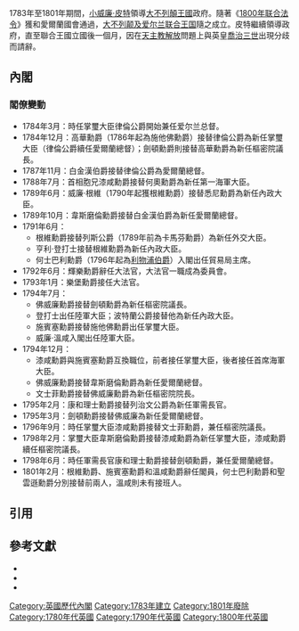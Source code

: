 {{NoteTA|G1=PP|G2=PoliticiansUK|G3=UK Places|1=zh-cn:皮特;zh-tw:皮特}}
{{Infobox government cabinet
|cabinet_name = 第一次小皮特內閣
|incumbent = 1783年–1801年
|image = Pitt the Younger.jpg
|caption = [[托馬斯·庚斯博羅|托馬斯·庚斯博羅]]描繪的小皮特
|date_formed = {{Start date|1783|12|19}}
|date_dissolved = {{End date|1801|3|14}}
|government_head_title = 首相
|government_head  = [[小威廉·皮特|小威廉·皮特]]
|state_head_title = 英皇
|state_head = [[喬治三世|喬治三世]]
|total_number = 38個任命
|political_parties = {{unbulleted list
| [[托利党|托利党]]
| [[輝格黨_(英國)|輝格黨]]（1794年–1801年）
}}
|legislature_status = {{unbulleted list
| [[少數派政府|少數派]]（1783年–1784年）
| [[多數派政府|多數派]]（1784年–1794年）
| [[聯合政府|聯合政府]]（1794年–1801年）
}}
|legislature_term = {{unbulleted list
| 第15屆大不列顛國會<br />（{{small|1784年國會通過不信任動議但他拒絕請辭}}）
| 第16屆大不列顛國會
| 第17屆大不列顛國會
| 第18屆大不列顛國會
| {{tsl|en|First Parliament of the United Kingdom|第1屆聯合王國國會}}
}}
|opposition_party = {{unbulleted list
| [[輝格黨_(英國)|輝格黨]]（1783年–1794年）
| {{tsl|en|Foxite|福克斯派}}（1794年–1801年）
}}
|opposition_leader = {{unbulleted list
| [[查爾斯·詹姆士·福克斯|查爾斯·詹姆士·福克斯]]<ref>{{harvnb|Wakeman|1909}}</ref>
| {{tsl|en|George Tierney|佐治·戴亞尼}}<ref>{{harvnb|Porritt|1909|page=461}}</ref>（1797年–1801年）
}}
|election = {{unbulleted list
| [[1784年英國大選|1784年大選]]
| [[1790年英國大選|1790年大選]]
}}
|last_election = [[1796年英國大選|1796年大選]]
|previous = [[福克斯-諾斯聯盟|福克斯-諾斯聯盟]]
|successor = {{tsl|en|Addington ministry|亞丁頓內閣}}
}}

1783年至1801年期間，[[小威廉·皮特|小威廉·皮特]]領導[[大不列顛王國|大不列顛王國]]政府。隨著《[[1800年联合法令|1800年联合法令]]》獲{{tsl|en|Parliament of Great Britain|大不列顛國會}}和愛爾蘭國會通過，[[大不列颠及爱尔兰联合王国|大不列颠及爱尔兰联合王国]]隨之成立。皮特繼續領導政府，直至聯合王國立國後一個月，因在[[天主教解放|天主教解放]]問題上與英皇[[喬治三世|喬治三世]]出現分歧而請辭。

== 內閣 ==
{{Cabinet table start|hiderefcol=y}}
{{Cabinet table minister
 | title = {{unbulleted list|[[第一財政大臣|第一財政大臣]]|{{lang|en|Chancellor of Exchequer}}}}
 | minister1 = [[小威廉·皮特|小威廉·皮特]]
 | minister1_termstart = {{start date|1783|12|19}}
 | minister1_termend = {{end date|1801|3|14}}
 | minister1_party = 托利黨
 | minister1_ministryhead= y
}}
{{Cabinet table minister
 | title = [[大法官_(英國)|大法官]]
 | minister1 = [[第一代瑟洛男爵爱德华·瑟洛|輝樂勳爵]]
 | minister1_termstart = {{start date|1783|12|23}}
 | minister1_termend = {{end date|1792|6}}
 | minister1_party = 托利黨
 | minister2 = {{tsl|en|Alexander Wedderburn, 1st Earl of Rosslyn|第一代羅連伯爵亞歷山大·韋德斌|樂堡勳爵}}
 | minister2_termstart = {{start date|1793|1|28}}
 | minister2_termend = {{end date|1801|4|14}}
 | minister2_party = 無黨籍
}}
{{Cabinet table minister
 | title = [[樞密院議長|樞密院議長]]
 | minister1 = {{tsl|en|Granville Leveson-Gower, 1st Marquess of Stafford|第一代施他佛侯爵簡維·黎偉遜-高華|高華伯爵}}
 | minister1_termstart = {{start date|1783|12|19}}
 | minister1_termend = {{end date|1784|12|1}}
 | minister1_party = 托利黨
 | minister2 = {{tsl|en|Charles Pratt, 1st Earl Camden|第一代劍頓伯爵查理·柏|劍頓伯爵}}
 | minister2_termstart = {{start date|1784|12|1}}
 | minister2_termend = {{end date|1794|4|18}}
 | minister2_party = 托利黨
 | minister3 = {{tsl|en|William Fitzwilliam, 4th Earl Fitzwilliam|第四代佛威廉伯爵威廉·佛威廉|佛威廉伯爵}}
 | minister3_termstart = {{start date|1794|7|1}}
 | minister3_termend = {{end date|1794|12|17}}
 | minister3_party = 輝格黨 (英國)
 | minister4 = {{tsl|en|David Murray, 2nd Earl of Mansfield|第二代文士菲伯爵大衛·梅利|文士菲伯爵}}
 | minister4_termstart = {{start date|1794|12|17}}
 | minister4_termend = {{end date|1796|9|1}}
 | minister4_party = 托利黨
 | minister5 = {{tsl|en|John Pitt, 2nd Earl of Chatham|第二代漆咸伯爵約翰·皮特|漆咸伯爵}}
 | minister5_termstart = {{start date|1796|9|21}}
 | minister5_termend = {{end date|1801|7|30}}
 | minister5_party = 無黨籍
}}
{{Cabinet table minister
 | title = [[掌璽大臣|掌璽大臣]]
 | minister1 = {{tsl|en|Charles Manners, 4th Duke of Rutland|第四代律倫公爵查理·文拿|律倫公爵}}
 | minister1_termstart = {{start date|1783|12|23}}
 | minister1_termend = {{end date|1784|11|27}}
 | minister1_party = 無黨籍
 | minister2 = 高華伯爵
 | minister2_termstart = {{start date|1784|11|27}}
 | minister2_termend = {{end date|1794}}
 | minister2_party = 托利黨
 | minister3 = {{tsl|en|George Spencer, 2nd Earl Spencer|第二代施賓塞伯爵佐治·施賓塞|施賓塞伯爵}}
 | minister3_termstart = {{start date|1794}}
 | minister3_termend = {{end date|1794|7|16}}
 | minister3_party = 輝格黨 (英國)
 | minister4 = 漆咸伯爵
 | minister4_termstart = {{start date|1794|7|16}}
 | minister4_termend = {{end date|1798|2|14}}
 | minister4_party = 無黨籍
 | minister5 = {{tsl|en|John Fane, 10th Earl of Westmorland|第十代韋斯磨倫伯爵約翰·范恩|韋斯磨倫伯爵}}
 | minister5_termstart = {{start date|1798|2|14}}
 | minister5_termend = {{end date|1806|2|5}}
 | minister5_party = 托利黨
}}
{{Cabinet table minister
 | title = [[外交、聯邦及發展事務大臣|外交大臣]]
 | minister1 = [[第一代白金漢侯爵喬治·紐金特-坦普爾-格倫維爾|譚寶伯爵]]
 | minister1_termstart = {{start date|1783|12|19}}
 | minister1_termend = {{end date|1783|12|23}}
 | minister1_party = 托利黨
 | minister2 = {{tsl|en|Francis Osborne, 5th Duke of Leeds|第五代列斯公爵弗朗斯·奧邦|列斯公爵}}
 | minister2_termstart = {{start date|1783|12|23}}
 | minister2_termend = {{end date|1791|5}}
 | minister2_party = 托利黨
 | minister3 = [[第一代格伦维尔男爵威廉·格伦维尔|根維勳爵]]
 | minister3_termstart = {{start date|1791|6|8}}
 | minister3_termend = {{end date|1801|2|20}}
 | minister3_party = 托利黨
 | minister4 = [[第二代利物浦伯爵羅伯特·詹金遜|何士巴利勳爵]]
 | minister4_termstart = {{start date|1801|2|20}}
 | minister4_termend = {{end date|1804|5|14}}
 | minister4_party = 托利黨
}}
{{Cabinet table minister
 | title = {{tsl|en|Secretary of State for War|陸軍大臣}}
 | minister1 = {{tsl|en|Henry Dundas, 1st Viscount Melville|第一代美維子爵亨利·登打士|亨利·登打士}}
 | minister1_termstart = {{start date|1794|7|11}}
 | minister1_termend = {{end date|1801|3|17}}
 | minister1_party = 托利黨
}}
{{Cabinet table minister
 | title = {{tsl|en|Secretary at War|戰時大臣}}
 | minister1 = {{tsl|en|William Windham|威廉·溫咸}}
 | minister1_termstart = {{start date|1794}}
 | minister1_termend = {{end date|1801}}
 | minister1_party = 輝格黨 (英國)
}}
{{Cabinet table minister
 | title = [[內政大臣_(英國)|內政部大臣]]
 | minister1 = 譚寶伯爵
 | minister1_termstart = {{start date|1783|12|19}}
 | minister1_termend = {{end date|1783|12|23}}
 | minister1_party = 托利黨
 | minister2 = [[托马斯·汤森，第一代悉尼子爵|悉尼勳爵]]
 | minister2_termstart = {{start date|1783|12|23}}
 | minister2_termend = {{end date|1789|6|5}}
 | minister2_party = 輝格黨 (英國)
 | minister3 = 根維勳爵
 | minister3_termstart = {{start date|1789|6|5}}
 | minister3_termend = {{end date|1791|6|8}}
 | minister3_party = 托利黨
 | minister4 = 亨利·登打士
 | minister4_termstart = {{start date|1791|6|8}}
 | minister4_termend = {{end date|1794|7|11}}
 | minister4_party = 托利黨
 | minister5 = [[第三代波特蘭公爵威廉·卡文迪許-本廷克|波特蘭公爵]]
 | minister5_termstart = {{start date|1794|7|11}}
 | minister5_termend = {{end date|1801|7|30}}
 | minister5_party = 托利黨
}}
{{Cabinet table minister
 | title = [[第一海軍大臣|第一海軍大臣]]
 | minister1 = [[第一代何奧伯爵理查德·何奧|何奧子爵]]
 | minister1_termstart = {{start date|1783}}
 | minister1_termend = {{end date|1788}}
 | minister1_party = 無黨籍
 | minister2 = 漆咸伯爵
 | minister2_termstart = {{start date|1788}}
 | minister2_termend = {{end date|1794}}
 | minister2_party = 無黨籍
 | minister3 = 施賓塞伯爵
 | minister3_termstart = {{start date|1794}}
 | minister3_termend = {{end date|1801}}
 | minister3_party = 輝格黨 (英國)
 | minister4 = [[第一代圣文森特伯爵约翰·杰维斯|聖雲遜伯爵]]
 | minister4_termstart = {{start date|1801}}
 | minister4_termend = {{end date|1804}}
 | minister4_party = 輝格黨 (英國)
}}
{{Cabinet table minister
 | title = {{tsl|en|Master-General of the Ordnance|軍需長官}}
 | minister1 = [[第三代里奇蒙公爵查爾斯·倫諾克斯|列治文公爵]]
 | minister1_termstart = {{start date|1784}}
 | minister1_termend = {{end date|1795}}
 | minister1_party = 托利黨
 | minister2 = [[第一代康沃利斯侯爵查爾斯·康沃利斯|康和理士侯爵]]
 | minister2_termstart = {{start date|1795}}
 | minister2_termend = {{end date|1801}}
 | minister2_party = 無黨籍
}}
{{Cabinet table minister
 | title = [[貿易局主席|貿易局主席]]
 | minister1 = [[第一代利物浦伯爵查爾斯·詹金遜|利物浦伯爵]]
 | minister1_termstart = {{start date|1786|8|23}}
 | minister1_termend = {{end date|1804|6|7}}
 | minister1_party = 托利黨
}}
{{Cabinet table minister
 | title = [[爱尔兰总督|爱尔兰总督]]
 | minister1 = {{tsl|en|Robert Henley, 2nd Earl of Northington|第二代諾定頓伯爵羅拔·亨利|諾定頓伯爵}}
 | minister1_termstart = {{start date|1783|5|3}}
 | minister1_termend = {{end date|1784|2|12}}
 | minister1_party = 無黨籍
 | minister2 = 律倫公爵
 | minister2_termstart = {{start date|1784|2|12}}
 | minister2_termend = {{end date|1787|10|27}}
 | minister2_party = 無黨籍
 | minister3 = [[第一代白金漢侯爵喬治·紐金特-坦普爾-格倫維爾|白金漢侯爵]]
 | minister3_termstart = {{start date|1787|10|27}}
 | minister3_termend = {{end date|1789|10|24}}
 | minister3_party = 托利黨
 | minister4 = 韋斯磨倫伯爵
 | minister4_termstart = {{start date|1789|10|24}}
 | minister4_termend = {{end date|1794|12|13}}
 | minister4_party = 托利黨
 | minister5 = 佛威廉伯爵
 | minister5_termstart = {{start date|1794|12|13}}
 | minister5_termend = {{end date|1795|3|13}}
 | minister5_party = 輝格黨 (英國)
 | minister6 = 劍頓伯爵
 | minister6_termstart = {{start date|1795|3|13}}
 | minister6_termend = {{end date|1798|6|14}}
 | minister6_party = 托利黨
 | minister7 = 康和理士侯爵
 | minister7_termstart = {{start date|1798|6|14}}
 | minister7_termend = {{end date|1801|4|27}}
 | minister7_party = 無黨籍
}}
{{End}}

===閣僚變動===
*1784年3月：時任掌璽大臣律倫公爵開始兼任爱尔兰总督。
*1784年12月：高華勳爵（1786年起為施他佛勳爵）接替律倫公爵為新任掌璽大臣（律倫公爵續任愛爾蘭總督）；劍頓勳爵則接替高華勳爵為新任樞密院議長。
*1787年11月：白金漢伯爵接替律倫公爵為愛爾蘭總督。
*1788年7月：首相胞兄漆咸勳爵接替何奧勳爵為新任第一海軍大臣。
*1789年6月：威廉·根維（1790年起獲根維勳爵）接替悉尼勳爵為新任內政大臣。
*1789年10月：韋斯磨倫勳爵接替白金漢伯爵為新任愛爾蘭總督。
*1791年6月：
**根維勳爵接替列斯公爵（1789年前為卡馬芬勳爵）為新任外交大臣。
**亨利·登打士接替根維勳爵為新任內政大臣。
**何士巴利勳爵（1796年起為[[利物浦伯爵|利物浦伯爵]]）入閣出任貿易局主席。
*1792年6月：輝樂勳爵辭任大法官，大法官一職成為委員會。
*1793年1月：樂堡勳爵接任大法官。
*1794年7月：
**佛威廉勳爵接替劍頓勳爵為新任樞密院議長。
**登打士出任陸軍大臣；波特蘭公爵接替他為新任內政大臣。
**施賓塞勳爵接替施他佛勳爵出任掌璽大臣。
**威廉·溫咸入閣出任陸軍大臣。
*1794年12月：
**漆咸勳爵與施賓塞勳爵互換職位，前者接任掌璽大臣，後者接任首席海軍大臣。
**佛威廉勳爵接替韋斯磨倫勳爵為新任愛爾蘭總督。
**文士菲勳爵接替佛威廉勳爵為新任樞密院院長。
*1795年2月：康和理士勳爵接替列治文公爵為新任軍需長官。
*1795年3月：劍頓勳爵接替佛威廉為新任愛爾蘭總督。
*1796年9月：時任掌璽大臣漆咸勳爵接替文士菲勳爵，兼任樞密院議長。
*1798年2月：掌璽大臣韋斯磨倫勳爵接替漆咸勳爵為新任掌璽大臣，漆咸勳爵續任樞密院議長。
*1798年6月：時任軍需長官康和理士勳爵接替劍頓勳爵，兼任愛爾蘭總督。
*1801年2月：根維勳爵、施賓塞勳爵和溫咸勳爵辭任閣員，何士巴利勳爵和聖雲遜勳爵分別接替前兩人，溫咸則未有接班人。

== 引用 ==
{{reflist}}

==參考文獻==
{{refbegin}}
* {{cite book |ref=harv |last=Cook |first=Chris |last2=Stevenson |first2=John |title=British Historical Facts: 1760–1830 |year=1980 |publisher=Palgrave Macmillan UK |isbn=978-0-333-21512-8 |url=https://archive.org/details/britishhistorica0000cook_t2t9 }}{{registration}}
* {{cite book |ref=harv |last=Porritt |first=Edward |chapter=The Evolution of the Non-partisan Speaker |title=The Unreformed House of Commons |url=https://archive.org/details/in.ernet.dli.2015.90632 |year=1909 |publisher=CUP Archive |page=461}}
* {{cite book |ref=harv |last=Wakeman |first=Henry Offley |title=Charles James Fox |url=https://archive.org/details/charlesjamesfox00wakeuoft |publisher=Gibbings |location=London |edition=3 |year=1909 |ol=7116684M}}
{{refend}}

{{s-start}}
{{s-bef | before=[[福克斯-諾斯聯盟|福克斯-諾斯聯盟]]}}
{{s-ttl | title= [[英國歷代內閣列表|大不列顛歷代內閣]] | years=1783–1801}}
{{s-non | reason=[[1800年联合法令|1800年联合法令]]}}
{{s-break}}
{{s-new | first |reason=[[1800年联合法令|1800年联合法令]]}}
{{s-ttl | title= [[英國歷代內閣列表|聯合王國歷代內閣]] | years=1801}}
{{s-aft | after={{tsl|en|Addington ministry|亞丁頓內閣}}}}
{{s-end}}

{{英國歷代內閣}}
[[Category:英國歷代內閣|Category:英國歷代內閣]]
[[Category:1783年建立|Category:1783年建立]]
[[Category:1801年廢除|Category:1801年廢除]]
[[Category:1780年代英國|Category:1780年代英國]]
[[Category:1790年代英國|Category:1790年代英國]]
[[Category:1800年代英國|Category:1800年代英國]]